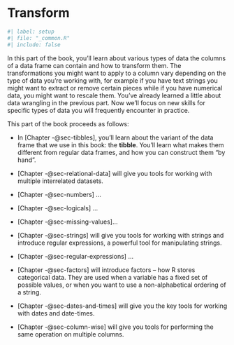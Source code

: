 # Transform {#sec-transform-intro .unnumbered}

```r
#| label: setup
#| file: "_common.R"
#| include: false
```

In this part of the book, you'll learn about various types of data the columns of a data frame can contain and how to transform them.
The transformations you might want to apply to a column vary depending on the type of data you're working with, for example if you have text strings you might want to extract or remove certain pieces while if you have numerical data, you might want to rescale them.
You've already learned a little about data wrangling in the previous part.
Now we'll focus on new skills for specific types of data you will frequently encounter in practice.

<!--# TO DO: Add a diagram? -->

This part of the book proceeds as follows:

-   In [Chapter -@sec-tibbles], you'll learn about the variant of the data frame that we use in this book: the **tibble**.
    You'll learn what makes them different from regular data frames, and how you can construct them "by hand".

-   [Chapter -@sec-relational-data] will give you tools for working with multiple interrelated datasets.

-   [Chapter -@sec-numbers] ...

-   [Chapter -@sec-logicals] ...

-   [Chapter -@sec-missing-values]...

-   [Chapter -@sec-strings] will give you tools for working with strings and introduce regular expressions, a powerful tool for manipulating strings.

-   [Chapter -@sec-regular-expressions] ...

-   [Chapter -@sec-factors] will introduce factors -- how R stores categorical data.
    They are used when a variable has a fixed set of possible values, or when you want to use a non-alphabetical ordering of a string.

-   [Chapter -@sec-dates-and-times] will give you the key tools for working with dates and date-times.

-   [Chapter -@sec-column-wise] will give you tools for performing the same operation on multiple columns.

<!-- TO DO: Add chapter descriptions -->
